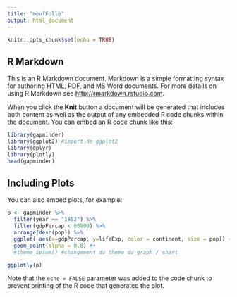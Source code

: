 ```yaml
---
title: "meufFolle"
output: html_document
---
```


```r
knitr::opts_chunk$set(echo = TRUE)
```

## R Markdown

This is an R Markdown document. Markdown is a simple formatting syntax for authoring HTML, PDF, and MS Word documents. For more details on using R Markdown see <http://rmarkdown.rstudio.com>.

When you click the **Knit** button a document will be generated that includes both content as well as the output of any embedded R code chunks within the document. You can embed an R code chunk like this:

```r
library(gapminder)
library(ggplot2) #import de ggplot2
library(dplyr)
library(plotly)
head(gapminder)
```

## Including Plots

You can also embed plots, for example:

```r
p <- gapminder %>%
  filter(year == "1952") %>%
  filter(gdpPercap < 60000) %>%
  arrange(desc(pop)) %>%
  ggplot( aes(x=gdpPercap, y=lifeExp, color = continent, size = pop)) + 
  geom_point(alpha = 0.8) #+ 
  #theme_ipsum() #changement du theme du graph / chart 

ggplotly(p)
```

Note that the `echo = FALSE` parameter was added to the code chunk to prevent printing of the R code that generated the plot.
